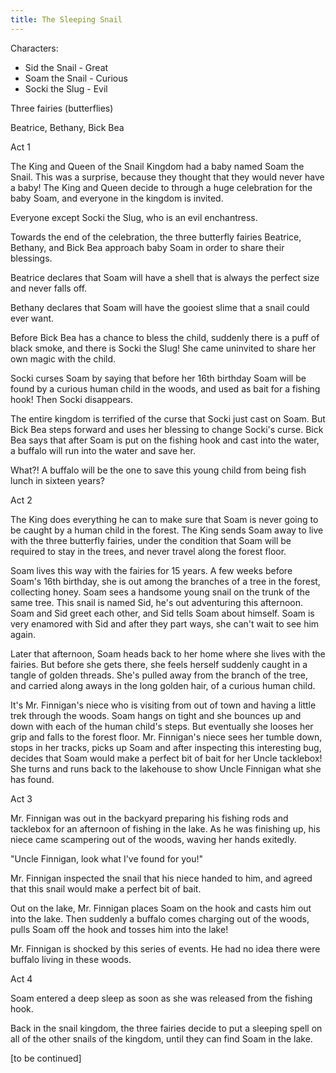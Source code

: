 ```yaml
---
title: The Sleeping Snail
---
```


Characters:

* Sid the Snail -  Great
* Soam the Snail - Curious
* Socki the Slug - Evil

Three fairies (butterflies)

Beatrice, Bethany, Bick Bea

Act 1

The King and Queen of the Snail Kingdom had a baby named Soam the Snail. This was a surprise, because they thought that they would never have a baby! The King and Queen decide to through a huge celebration for the baby Soam, and everyone in the kingdom is invited.

Everyone except Socki the Slug, who is an evil enchantress.

Towards the end of the celebration, the three butterfly fairies Beatrice, Bethany, and Bick Bea approach baby Soam in order to share their blessings.

Beatrice declares that Soam will have a shell that is always the perfect size and never falls off.

Bethany declares that Soam will have the gooiest slime that a snail could ever want.

Before Bick Bea has a chance to bless the child, suddenly there is a puff of black smoke, and there is Socki the Slug! She came uninvited to share her own magic with the child.

Socki curses Soam by saying that before her 16th birthday Soam will be found by a curious human child in the woods, and used as bait for a fishing hook! Then Socki disappears.

The entire kingdom is terrified of the curse that Socki just cast on Soam.  But Bick Bea steps forward and uses her blessing to change Socki's curse.  Bick Bea says that after Soam is put on the fishing hook and cast into the water, a buffalo will run into the water and save her.

What?! A buffalo will be the one to save this young child from being fish lunch in sixteen years?

Act 2

The King does everything he can to make sure that Soam is never going to be caught by a human child in the forest.  The King sends Soam away to live with the three butterfly fairies, under the condition that Soam will be required to stay in the trees, and never travel along the forest floor.

Soam lives this way with the fairies for 15 years.  A few weeks before Soam's 16th birthday, she is out among the branches of a tree in the forest, collecting honey.  Soam sees a handsome young snail on the trunk of the same tree.  This snail is named Sid, he's out adventuring this afternoon.  Soam and Sid greet each other, and Sid tells Soam about himself.  Soam is very enamored with Sid and after they part ways, she can't wait to see him again.

Later that afternoon, Soam heads back to her home where she lives with the fairies. But before she gets there, she feels herself suddenly caught in a tangle of golden threads.  She's pulled away from the branch of the tree, and carried along aways in the long golden hair, of a curious human child.

It's Mr. Finnigan's niece who is visiting from out of town and having a little trek through the woods.  Soam hangs on tight and she bounces up and down with each of the human child's steps.  But eventually she looses her grip and falls to the forest floor.  Mr. Finnigan's niece sees her tumble down, stops in her tracks, picks up Soam and after inspecting this interesting bug, decides that Soam would make a perfect bit of bait for her Uncle tacklebox!  She turns and runs back to the lakehouse to show Uncle Finnigan what she has found.

Act 3

Mr. Finnigan was out in the backyard preparing his fishing rods and tacklebox for an afternoon of fishing in the lake.  As he was finishing up, his niece came scampering out of the woods, waving her hands exitedly.

"Uncle Finnigan, look what I've found for you!"

Mr. Finnigan inspected the snail that his niece handed to him, and agreed that this snail would make a perfect bit of bait.

Out on the lake, Mr. Finnigan places Soam on the hook and casts him out into the lake.  Then suddenly a buffalo comes charging out of the woods, pulls Soam off the hook and tosses him into the lake!

Mr. Finnigan is shocked by this series of events.  He had no idea there were buffalo living in these woods.

Act 4

Soam entered a deep sleep as soon as she was released from the fishing hook.

Back in the snail kingdom, the three fairies decide to put a sleeping spell on all of the other snails of the kingdom, until they can find Soam in the lake.

\[to be continued]
